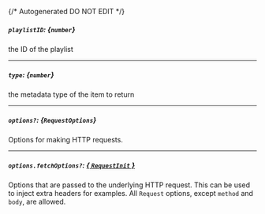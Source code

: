 {/* Autogenerated DO NOT EDIT  */}
##### `playlistID`: *{`number`}*
the ID of the playlist

---
##### `type`: *{`number`}*
the metadata type of the item to return

---
##### `options?`: *{`RequestOptions`}*
Options for making HTTP requests.

---
##### `options.fetchOptions?`: [*{ `RequestInit` }*](https://developer.mozilla.org/en-US/docs/Web/API/Request/Request#options)
Options that are passed to the underlying HTTP request. This can be used to inject extra headers for examples. All `Request` options, except `method` and `body`, are allowed.

